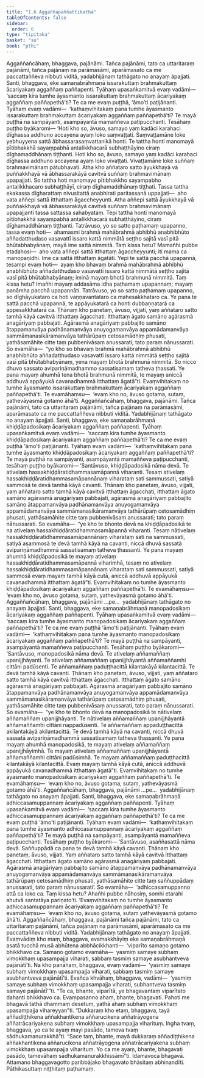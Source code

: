 ```yaml
---
title: "1.6 Aggaññapaññattikathā"
tableOfContents: false
sidebar:
  order: 6
type: "tipitaka"
basket: "su"
book: "pthi"
---
```



<DynamicBreadcrumb />

<Division number="36" book="pthi">

<Paragraph number="78" book="pthi">
Aggaññañcāhaṃ, bhaggava, pajānāmi. Tañca pajānāmi, tato ca uttaritaraṃ pajānāmi, tañca pajānaṃ na parāmasāmi, aparāmasato ca me paccattaññeva nibbuti viditā, yadabhijānaṃ tathāgato no anayaṃ āpajjati.
</Paragraph>

</Division>
<Division number="37" book="pthi">

<Paragraph number="79" book="pthi">
Santi, bhaggava, eke samaṇabrāhmaṇā issarakuttaṃ brahmakuttaṃ ācariyakaṃ aggaññaṃ paññapenti. Tyāhaṃ upasaṅkamitvā evaṃ vadāmi—  ‘saccaṃ kira tumhe āyasmanto issarakuttaṃ brahmakuttaṃ ācariyakaṃ aggaññaṃ paññapethā’ti? Te ca me evaṃ puṭṭhā, ‘āmo’ti paṭijānanti. Tyāhaṃ evaṃ vadāmi—  ‘kathaṃvihitakaṃ pana tumhe āyasmanto issarakuttaṃ brahmakuttaṃ ācariyakaṃ aggaññaṃ paññapethā’ti? Te mayā puṭṭhā na sampāyanti, asampāyantā mamaññeva paṭipucchanti. Tesāhaṃ puṭṭho byākaromi—
</Paragraph>

</Division>
<Division number="38" book="pthi">

<Paragraph number="80" book="pthi">
‘Hoti kho so, āvuso, samayo yaṃ kadāci karahaci dīghassa addhuno accayena ayaṃ loko saṃvaṭṭati. Saṃvaṭṭamāne loke yebhuyyena sattā ābhassarasaṃvattanikā honti. Te tattha honti manomayā pītibhakkhā sayaṃpabhā antalikkhacarā subhaṭṭhāyino ciraṃ dīghamaddhānaṃ tiṭṭhanti.
</Paragraph>

<Paragraph number="81" book="pthi">
Hoti kho so, āvuso, samayo yaṃ kadāci karahaci dīghassa addhuno accayena ayaṃ loko vivaṭṭati. Vivaṭṭamāne loke suññaṃ brahmavimānaṃ pātubhavati. Atha kho aññataro satto āyukkhayā vā puññakkhayā vā ābhassarakāyā cavitvā suññaṃ brahmavimānaṃ upapajjati. So tattha hoti manomayo pītibhakkho sayampabho antalikkhacaro subhaṭṭhāyī, ciraṃ dīghamaddhānaṃ tiṭṭhati.
</Paragraph>

<Paragraph number="82" book="pthi">
Tassa tattha ekakassa dīgharattaṃ nivusitattā anabhirati paritassanā uppajjati—  aho vata aññepi sattā itthattaṃ āgaccheyyunti. Atha aññepi sattā āyukkhayā vā puññakkhayā vā ābhassarakāyā cavitvā suññaṃ brahmavimānaṃ upapajjanti tassa sattassa sahabyataṃ. Tepi tattha honti manomayā pītibhakkhā sayaṃpabhā antalikkhacarā subhaṭṭhāyino, ciraṃ dīghamaddhānaṃ tiṭṭhanti.
</Paragraph>

</Division>
<Division number="39" book="pthi">

<Paragraph number="83" book="pthi">
Tatrāvuso, yo so satto paṭhamaṃ upapanno, tassa evaṃ hoti—  ahamasmi brahmā mahābrahmā abhibhū anabhibhūto aññadatthudaso vasavattī issaro kattā nimmātā seṭṭho sajitā vasī pitā bhūtabhabyānaṃ, mayā ime sattā nimmitā. Taṃ kissa hetu? Mamañhi pubbe etadahosi—  aho vata aññepi sattā itthattaṃ āgaccheyyunti; iti mama ca manopaṇidhi. Ime ca sattā itthattaṃ āgatāti.
</Paragraph>

<Paragraph number="84" book="pthi">
Yepi te sattā pacchā upapannā, tesampi evaṃ hoti—  ayaṃ kho bhavaṃ brahmā mahābrahmā abhibhū anabhibhūto aññadatthudaso vasavattī issaro kattā nimmātā seṭṭho sajitā vasī pitā bhūtabhabyānaṃ; iminā mayaṃ bhotā brahmunā nimmitā. Taṃ kissa hetu? Imañhi mayaṃ addasāma idha paṭhamaṃ upapannaṃ; mayaṃ panāmha pacchā upapannāti.
</Paragraph>

</Division>
<Division number="40" book="pthi">

<Paragraph number="85" book="pthi">
Tatrāvuso, yo so satto paṭhamaṃ upapanno, so dīghāyukataro ca hoti vaṇṇavantataro ca mahesakkhataro ca. Ye pana te sattā pacchā upapannā, te appāyukatarā ca honti dubbaṇṇatarā ca appesakkhatarā ca.
</Paragraph>

<Paragraph number="86" book="pthi">
Ṭhānaṃ kho panetaṃ, āvuso, vijjati, yaṃ aññataro satto tamhā kāyā cavitvā itthattaṃ āgacchati. Itthattaṃ āgato samāno agārasmā anagāriyaṃ pabbajati. Agārasmā anagāriyaṃ pabbajito samāno ātappamanvāya padhānamanvāya anuyogamanvāya appamādamanvāya sammāmanasikāramanvāya tathārūpaṃ cetosamādhiṃ phusati, yathāsamāhite citte taṃ pubbenivāsaṃ anussarati; tato paraṃ nānussarati.
</Paragraph>

<Paragraph number="87" book="pthi">
So evamāha—  “yo kho so bhavaṃ brahmā mahābrahmā abhibhū anabhibhūto aññadatthudaso vasavattī issaro kattā nimmātā seṭṭho sajitā vasī pitā bhūtabhabyānaṃ, yena mayaṃ bhotā brahmunā nimmitā. So nicco dhuvo sassato avipariṇāmadhammo sassatisamaṃ tatheva ṭhassati. Ye pana mayaṃ ahumhā tena bhotā brahmunā nimmitā, te mayaṃ aniccā addhuvā appāyukā cavanadhammā itthattaṃ āgatā”ti. Evaṃvihitakaṃ no tumhe āyasmanto issarakuttaṃ brahmakuttaṃ ācariyakaṃ aggaññaṃ paññapethā’ti. Te evamāhaṃsu—  ‘evaṃ kho no, āvuso gotama, sutaṃ, yathevāyasmā gotamo āhā’ti.
</Paragraph>

<Paragraph number="88" book="pthi">
Aggaññañcāhaṃ, bhaggava, pajānāmi. Tañca pajānāmi, tato ca uttaritaraṃ pajānāmi, tañca pajānaṃ na parāmasāmi, aparāmasato ca me paccattaññeva nibbuti viditā. Yadabhijānaṃ tathāgato no anayaṃ āpajjati.
</Paragraph>

</Division>
<Division number="41" book="pthi">

<Paragraph number="89" book="pthi">
Santi, bhaggava, eke samaṇabrāhmaṇā khiḍḍāpadosikaṃ ācariyakaṃ aggaññaṃ paññapenti. Tyāhaṃ upasaṅkamitvā evaṃ vadāmi—  ‘saccaṃ kira tumhe āyasmanto khiḍḍāpadosikaṃ ācariyakaṃ aggaññaṃ paññapethā’ti? Te ca me evaṃ puṭṭhā ‘āmo’ti paṭijānanti. Tyāhaṃ evaṃ vadāmi—  ‘kathaṃvihitakaṃ pana tumhe āyasmanto khiḍḍāpadosikaṃ ācariyakaṃ aggaññaṃ paññapethā’ti? Te mayā puṭṭhā na sampāyanti, asampāyantā mamaññeva paṭipucchanti, tesāhaṃ puṭṭho byākaromi—
</Paragraph>

</Division>
<Division number="42" book="pthi">

<Paragraph number="90" book="pthi">
‘Santāvuso, khiḍḍāpadosikā nāma devā. Te ativelaṃ hassakhiḍḍāratidhammasamāpannā viharanti. Tesaṃ ativelaṃ hassakhiḍḍāratidhammasamāpannānaṃ viharataṃ sati sammussati, satiyā sammosā te devā tamhā kāyā cavanti.
</Paragraph>

<Paragraph number="91" book="pthi">
Ṭhānaṃ kho panetaṃ, āvuso, vijjati, yaṃ aññataro satto tamhā kāyā cavitvā itthattaṃ āgacchati, itthattaṃ āgato samāno agārasmā anagāriyaṃ pabbajati, agārasmā anagāriyaṃ pabbajito samāno ātappamanvāya padhānamanvāya anuyogamanvāya appamādamanvāya sammāmanasikāramanvāya tathārūpaṃ cetosamādhiṃ phusati, yathāsamāhite citte taṃ pubbenivāsaṃ anussarati; tato paraṃ nānussarati.
</Paragraph>

<Paragraph number="92" book="pthi">
So evamāha—  “ye kho te bhonto devā na khiḍḍāpadosikā te na ativelaṃ hassakhiḍḍāratidhammasamāpannā viharanti. Tesaṃ nātivelaṃ hassakhiḍḍāratidhammasamāpannānaṃ viharataṃ sati na sammussati, satiyā asammosā te devā tamhā kāyā na cavanti, niccā dhuvā sassatā avipariṇāmadhammā sassatisamaṃ tatheva ṭhassanti. Ye pana mayaṃ ahumhā khiḍḍāpadosikā te mayaṃ ativelaṃ hassakhiḍḍāratidhammasamāpannā viharimhā, tesaṃ no ativelaṃ hassakhiḍḍāratidhammasamāpannānaṃ viharataṃ sati sammussati, satiyā sammosā evaṃ mayaṃ tamhā kāyā cutā, aniccā addhuvā appāyukā cavanadhammā itthattaṃ āgatā”ti. Evaṃvihitakaṃ no tumhe āyasmanto khiḍḍāpadosikaṃ ācariyakaṃ aggaññaṃ paññapethā’ti. Te evamāhaṃsu—  ‘evaṃ kho no, āvuso gotama, sutaṃ, yathevāyasmā gotamo āhā’ti.
</Paragraph>

<Paragraph number="93" book="pthi">
Aggaññañcāhaṃ, bhaggava, pajānāmi …pe…  yadabhijānaṃ tathāgato no anayaṃ āpajjati.
</Paragraph>

</Division>
<Division number="43" book="pthi">

<Paragraph number="94" book="pthi">
Santi, bhaggava, eke samaṇabrāhmaṇā manopadosikaṃ ācariyakaṃ aggaññaṃ paññapenti. Tyāhaṃ upasaṅkamitvā evaṃ vadāmi—  ‘saccaṃ kira tumhe āyasmanto manopadosikaṃ ācariyakaṃ aggaññaṃ paññapethā’ti? Te ca me evaṃ puṭṭhā ‘āmo’ti paṭijānanti. Tyāhaṃ evaṃ vadāmi—  ‘kathaṃvihitakaṃ pana tumhe āyasmanto manopadosikaṃ ācariyakaṃ aggaññaṃ paññapethā’ti? Te mayā puṭṭhā na sampāyanti, asampāyantā mamaññeva paṭipucchanti. Tesāhaṃ puṭṭho byākaromi—
</Paragraph>

</Division>
<Division number="44" book="pthi">

<Paragraph number="95" book="pthi">
‘Santāvuso, manopadosikā nāma devā. Te ativelaṃ aññamaññaṃ upanijjhāyanti. Te ativelaṃ aññamaññaṃ upanijjhāyantā aññamaññamhi cittāni padūsenti. Te aññamaññaṃ paduṭṭhacittā kilantakāyā kilantacittā. Te devā tamhā kāyā cavanti.
</Paragraph>

<Paragraph number="96" book="pthi">
Ṭhānaṃ kho panetaṃ, āvuso, vijjati, yaṃ aññataro satto tamhā kāyā cavitvā itthattaṃ āgacchati. Itthattaṃ āgato samāno agārasmā anagāriyaṃ pabbajati. Agārasmā anagāriyaṃ pabbajito samāno ātappamanvāya padhānamanvāya anuyogamanvāya appamādamanvāya sammāmanasikāramanvāya tathārūpaṃ cetosamādhiṃ phusati, yathāsamāhite citte taṃ pubbenivāsaṃ anussarati, tato paraṃ nānussarati.
</Paragraph>

<Paragraph number="97" book="pthi">
So evamāha—  “ye kho te bhonto devā na manopadosikā te nātivelaṃ aññamaññaṃ upanijjhāyanti. Te nātivelaṃ aññamaññaṃ upanijjhāyantā aññamaññamhi cittāni nappadūsenti. Te aññamaññaṃ appaduṭṭhacittā akilantakāyā akilantacittā. Te devā tamhā kāyā na cavanti, niccā dhuvā sassatā avipariṇāmadhammā sassatisamaṃ tatheva ṭhassanti. Ye pana mayaṃ ahumhā manopadosikā, te mayaṃ ativelaṃ aññamaññaṃ upanijjhāyimhā. Te mayaṃ ativelaṃ aññamaññaṃ upanijjhāyantā aññamaññamhi cittāni padūsimhā. Te mayaṃ aññamaññaṃ paduṭṭhacittā kilantakāyā kilantacittā. Evaṃ mayaṃ tamhā kāyā cutā, aniccā addhuvā appāyukā cavanadhammā itthattaṃ āgatā”ti. Evaṃvihitakaṃ no tumhe āyasmanto manopadosikaṃ ācariyakaṃ aggaññaṃ paññapethā’ti. Te evamāhaṃsu—  ‘evaṃ kho no, āvuso gotama, sutaṃ, yathevāyasmā gotamo āhā’ti.
</Paragraph>

<Paragraph number="98" book="pthi">
Aggaññañcāhaṃ, bhaggava, pajānāmi …pe…  yadabhijānaṃ tathāgato no anayaṃ āpajjati.
</Paragraph>

</Division>
<Division number="45" book="pthi">

<Paragraph number="99" book="pthi">
Santi, bhaggava, eke samaṇabrāhmaṇā adhiccasamuppannaṃ ācariyakaṃ aggaññaṃ paññapenti. Tyāhaṃ upasaṅkamitvā evaṃ vadāmi—  ‘saccaṃ kira tumhe āyasmanto adhiccasamuppannaṃ ācariyakaṃ aggaññaṃ paññapethā’ti? Te ca me evaṃ puṭṭhā ‘āmo’ti paṭijānanti. Tyāhaṃ evaṃ vadāmi—  ‘kathaṃvihitakaṃ pana tumhe āyasmanto adhiccasamuppannaṃ ācariyakaṃ aggaññaṃ paññapethā’ti? Te mayā puṭṭhā na sampāyanti, asampāyantā mamaññeva paṭipucchanti. Tesāhaṃ puṭṭho byākaromi—
</Paragraph>

</Division>
<Division number="46" book="pthi">

<Paragraph number="100" book="pthi">
‘Santāvuso, asaññasattā nāma devā. Saññuppādā ca pana te devā tamhā kāyā cavanti.
</Paragraph>

<Paragraph number="101" book="pthi">
Ṭhānaṃ kho panetaṃ, āvuso, vijjati. Yaṃ aññataro satto tamhā kāyā cavitvā itthattaṃ āgacchati. Itthattaṃ āgato samāno agārasmā anagāriyaṃ pabbajati. Agārasmā anagāriyaṃ pabbajito samāno ātappamanvāya padhānamanvāya anuyogamanvāya appamādamanvāya sammāmanasikāramanvāya tathārūpaṃ cetosamādhiṃ phusati, yathāsamāhite citte taṃ saññuppādaṃ anussarati, tato paraṃ nānussarati’.
</Paragraph>

<Paragraph number="102" book="pthi">
So evamāha—  ‘adhiccasamuppanno attā ca loko ca. Taṃ kissa hetu? Ahañhi pubbe nāhosiṃ, somhi etarahi ahutvā santatāya pariṇato’ti. ‘Evaṃvihitakaṃ no tumhe āyasmanto adhiccasamuppannaṃ ācariyakaṃ aggaññaṃ paññapethā’ti? Te evamāhaṃsu—  ‘evaṃ kho no, āvuso gotama, sutaṃ yathevāyasmā gotamo āhā’ti.
</Paragraph>

<Paragraph number="103" book="pthi">
Aggaññañcāhaṃ, bhaggava, pajānāmi tañca pajānāmi, tato ca uttaritaraṃ pajānāmi, tañca pajānaṃ na parāmasāmi, aparāmasato ca me paccattaññeva nibbuti viditā. Yadabhijānaṃ tathāgato no anayaṃ āpajjati.
</Paragraph>

</Division>
<Division number="47" book="pthi">

<Paragraph number="104" book="pthi">
Evaṃvādiṃ kho maṃ, bhaggava, evamakkhāyiṃ eke samaṇabrāhmaṇā asatā tucchā musā abhūtena abbhācikkhanti—  ‘viparīto samaṇo gotamo bhikkhavo ca. Samaṇo gotamo evamāha—  yasmiṃ samaye subhaṃ vimokkhaṃ upasampajja viharati, sabbaṃ tasmiṃ samaye asubhantveva pajānātī’ti. Na kho panāhaṃ, bhaggava, evaṃ vadāmi—  ‘yasmiṃ samaye subhaṃ vimokkhaṃ upasampajja viharati, sabbaṃ tasmiṃ samaye asubhantveva pajānātī’ti. Evañca khvāhaṃ, bhaggava, vadāmi—  ‘yasmiṃ samaye subhaṃ vimokkhaṃ upasampajja viharati, subhantveva tasmiṃ samaye pajānātī’”ti.
</Paragraph>

<Paragraph number="105" book="pthi">
“Te ca, bhante, viparītā, ye bhagavantaṃ viparītato dahanti bhikkhavo ca. Evaṃpasanno ahaṃ, bhante, bhagavati. Pahoti me bhagavā tathā dhammaṃ desetuṃ, yathā ahaṃ subhaṃ vimokkhaṃ upasampajja vihareyyan”ti.
</Paragraph>

</Division>
<Division number="48" book="pthi">

<Paragraph number="106" book="pthi">
“Dukkaraṃ kho etaṃ, bhaggava, tayā aññadiṭṭhikena aññakhantikena aññarucikena aññatrāyogena aññatrācariyakena subhaṃ vimokkhaṃ upasampajja viharituṃ. Iṅgha tvaṃ, bhaggava, yo ca te ayaṃ mayi pasādo, tameva tvaṃ sādhukamanurakkhā”ti. “Sace taṃ, bhante, mayā dukkaraṃ aññadiṭṭhikena aññakhantikena aññarucikena aññatrāyogena aññatrācariyakena subhaṃ vimokkhaṃ upasampajja viharituṃ. Yo ca me ayaṃ, bhante, bhagavati pasādo, tamevāhaṃ sādhukamanurakkhissāmī”ti.
</Paragraph>

<Paragraph number="107" book="pthi">
Idamavoca bhagavā. Attamano bhaggavagotto paribbājako bhagavato bhāsitaṃ abhinandīti.

</Paragraph>
</Division>

<Paragraph number="108" type="center" book="pthi">
Pāthikasuttaṃ niṭṭhitaṃ paṭhamaṃ.
</Paragraph>